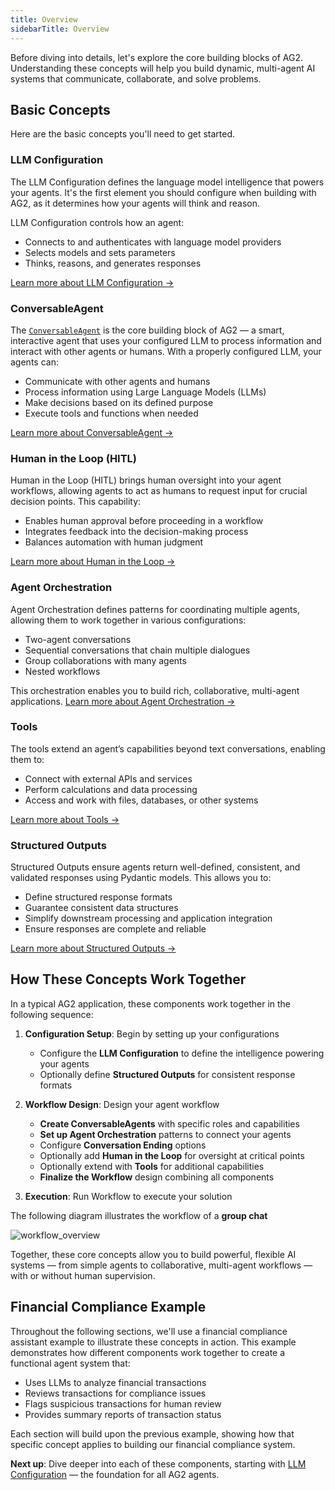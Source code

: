 ```yaml
---
title: Overview
sidebarTitle: Overview
---
```


Before diving into details, let's explore the core building blocks of AG2. Understanding these concepts will help you build dynamic, multi-agent AI systems that communicate, collaborate, and solve problems.

## Basic Concepts

Here are the basic concepts you'll need to get started.

### LLM Configuration

The LLM Configuration defines the language model intelligence that powers your agents. It's the first element you should configure when building with AG2, as it determines how your agents will think and reason.

LLM Configuration controls how an agent:

- Connects to and authenticates with language model providers
- Selects models and sets parameters
- Thinks, reasons, and generates responses

[Learn more about LLM Configuration →](../llm-configuration)

### ConversableAgent

The [`ConversableAgent`](../../../api-reference/autogen/ConversableAgent) is the core building block of AG2 — a smart, interactive agent that uses your configured LLM to process information and interact with other agents or humans. With a properly configured LLM, your agents can:

- Communicate with other agents and humans
- Process information using Large Language Models (LLMs)
- Make decisions based on its defined purpose
- Execute tools and functions when needed

[Learn more about ConversableAgent →](../conversable-agent)

### Human in the Loop (HITL)

Human in the Loop (HITL) brings human oversight into your agent workflows, allowing agents to act as humans to request input for crucial decision points. This capability:

- Enables human approval before proceeding in a workflow
- Integrates feedback into the decision-making process
- Balances automation with human judgment

[Learn more about Human in the Loop →](../human-in-the-loop)

### Agent Orchestration

Agent Orchestration defines patterns for coordinating multiple agents, allowing them to work together in various configurations:

- Two-agent conversations
- Sequential conversations that chain multiple dialogues
- Group collaborations with many agents
- Nested workflows

This orchestration enables you to build rich, collaborative, multi-agent applications. [Learn more about Agent Orchestration →](/docs/user-guide/basic-concepts/introducing-group-chat)

### Tools

The tools extend an agent’s capabilities beyond text conversations, enabling them to:

- Connect with external APIs and services
- Perform calculations and data processing
- Access and work with files, databases, or other systems

[Learn more about Tools →](../introducing-tools)

### Structured Outputs

Structured Outputs ensure agents return well-defined, consistent, and validated responses using Pydantic models. This allows you to:

- Define structured response formats
- Guarantee consistent data structures
- Simplify downstream processing and application integration
- Ensure responses are complete and reliable

[Learn more about Structured Outputs →](../structured-outputs)


## How These Concepts Work Together

In a typical AG2 application, these components work together in the following sequence:

1. **Configuration Setup**: Begin by setting up your configurations

    - Configure the **LLM Configuration** to define the intelligence powering your agents
    - Optionally define **Structured Outputs** for consistent response formats


2. **Workflow Design**: Design your agent workflow

    - **Create ConversableAgents** with specific roles and capabilities
    - **Set up Agent Orchestration** patterns to connect your agents
    - Configure **Conversation Ending** options
    - Optionally add **Human in the Loop** for oversight at critical points
    - Optionally extend with **Tools** for additional capabilities
    - **Finalize the Workflow** design combining all components


3. **Execution**: Run Workflow to execute your solution

The following diagram illustrates the workflow of a **group chat**

![workflow_overview](../assets/overview-workflow.png)

Together, these core concepts allow you to build powerful, flexible AI systems — from simple agents to collaborative, multi-agent workflows — with or without human supervision.

## Financial Compliance Example

Throughout the following sections, we'll use a financial compliance assistant example to illustrate these concepts in action. This example demonstrates how different components work together to create a functional agent system that:

- Uses LLMs to analyze financial transactions
- Reviews transactions for compliance issues
- Flags suspicious transactions for human review
- Provides summary reports of transaction status

Each section will build upon the previous example, showing how that specific concept applies to building our financial compliance system.

**Next up**: Dive deeper into each of these components, starting with [LLM Configuration](../llm-configuration) — the foundation for all AG2 agents.
